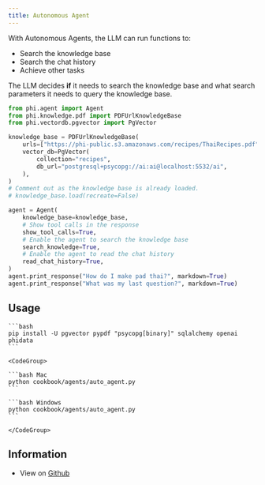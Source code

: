 ```yaml
---
title: Autonomous Agent
---
```


With Autonomous Agents, the LLM can run functions to:

- Search the knowledge base
- Search the chat history
- Achieve other tasks

The LLM decides **if** it needs to search the knowledge base and what search parameters it needs to query the knowledge base.

```python cookbook/agents/auto_agent.py
from phi.agent import Agent
from phi.knowledge.pdf import PDFUrlKnowledgeBase
from phi.vectordb.pgvector import PgVector

knowledge_base = PDFUrlKnowledgeBase(
    urls=["https://phi-public.s3.amazonaws.com/recipes/ThaiRecipes.pdf"],
    vector_db=PgVector(
        collection="recipes",
        db_url="postgresql+psycopg://ai:ai@localhost:5532/ai",
    ),
)
# Comment out as the knowledge base is already loaded.
# knowledge_base.load(recreate=False)

agent = Agent(
    knowledge_base=knowledge_base,
    # Show tool calls in the response
    show_tool_calls=True,
    # Enable the agent to search the knowledge base
    search_knowledge=True,
    # Enable the agent to read the chat history
    read_chat_history=True,
)
agent.print_response("How do I make pad thai?", markdown=True)
agent.print_response("What was my last question?", markdown=True)
```

## Usage

<Steps>
  <Snippet file="create-venv-step.mdx" />

  <Snippet file="run-pgvector-step.mdx" />

  <Step title="Install libraries">

    ```bash
    pip install -U pgvector pypdf "psycopg[binary]" sqlalchemy openai phidata
    ```

  </Step>

  <Step title="Run the agent">

    <CodeGroup>

    ```bash Mac
    python cookbook/agents/auto_agent.py
    ```

    ```bash Windows
    python cookbook/agents/auto_agent.py
    ```

    </CodeGroup>

  </Step>

</Steps>

## Information

- View on [Github](https://github.com/phidatahq/phidata/tree/main/cookbook/agents/auto_agent.py)
